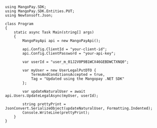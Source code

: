 ```dotnet .NET 
using MangoPay.SDK;
using MangoPay.SDK.Entities.PUT;
using Newtonsoft.Json;

class Program
{
    static async Task Main(string[] args)
    {
        MangoPayApi api = new MangoPayApi();

        api.Config.ClientId = "your-client-id";
        api.Config.ClientPassword = "your-api-key";

        var userId = "user_m_01J2V0P9B1WCX46GEBDWCTXNQ0";

        var myUser = new UserLegalPutDTO {
            TermsAndConditionsAccepted = true,
            Tag = "Updated using the Mangopay .NET SDK"
        };

        var updateNaturalUser = await api.Users.UpdateLegalAsync(myUser, userId);

        string prettyPrint = JsonConvert.SerializeObject(updateNaturalUser, Formatting.Indented);
        Console.WriteLine(prettyPrint);
    }
}
```